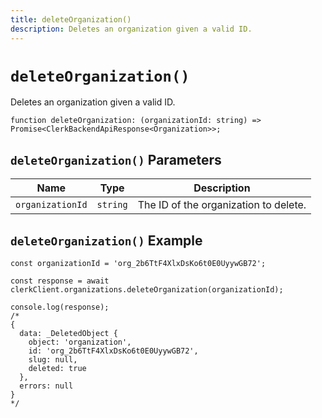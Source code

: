 ```yaml
---
title: deleteOrganization()
description: Deletes an organization given a valid ID. 
---
```


# `deleteOrganization()`

Deletes an organization given a valid ID.

```tsx
function deleteOrganization: (organizationId: string) => Promise<ClerkBackendApiResponse<Organization>>;
```

## `deleteOrganization()` Parameters

| Name | Type | Description |
| --- | --- | --- |
| `organizationId` | `string` | The ID of the organization to delete. |

## `deleteOrganization()` Example

```tsx
const organizationId = 'org_2b6TtF4XlxDsKo6t0E0UyywGB72';

const response = await clerkClient.organizations.deleteOrganization(organizationId);

console.log(response);
/*
{
  data: _DeletedObject {
    object: 'organization',
    id: 'org_2b6TtF4XlxDsKo6t0E0UyywGB72',
    slug: null,
    deleted: true
  },
  errors: null
}
*/
```